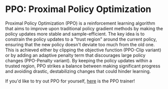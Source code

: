 # PPO: Proximal Policy Optimization

Proximal Policy Optimization (PPO) is a reinforcement learning algorithm that aims to improve upon traditional policy gradient methods by making the policy updates more stable and sample-efficient. The key idea is to constrain the policy updates to a "trust region" around the current policy, ensuring that the new policy doesn't deviate too much from the old one. This is achieved either by clipping the objective function (PPO-Clip variant) or by adding an adaptive penalty term that discourages large policy changes (PPO-Penalty variant). By keeping the policy updates within a trusted region, PPO strikes a balance between making significant progress and avoiding drastic, destabilizing changes that could hinder learning.

If you'd like to try out PPO for yourself, [here](https://huggingface.co/docs/trl/main/en/ppo_trainer) is the PPO trainer!